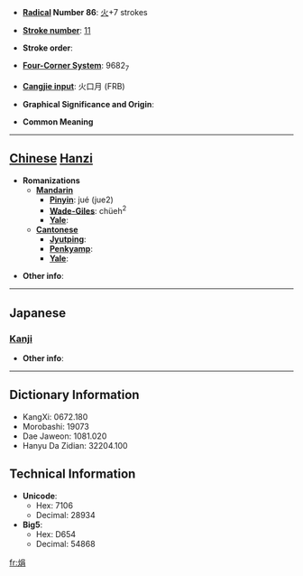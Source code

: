 * '''[[Wiktionary:Chinese radical index| Radical]] Number 86''': [[Wiktionary:Chinese radical index 火|火]]+7 strokes

* '''[[Wiktionary:Chinese total strokes index|Stroke number]]''': [[Wiktionary:Chinese total strokes index 11|11]]

* '''Stroke order''': 

* '''[[Wiktionary:Chinese four corner index|Four-Corner System]]''': 9682<sub>7</sub>

* '''[[Wiktionary:Chinese Cangjie index|Cangjie input]]''': 火口月 (FRB)

* '''Graphical Significance and Origin''': 

* '''Common Meaning'''

----

== [[Chinese]] [[Hanzi]] ==

* '''Romanizations'''
** '''[[Mandarin]]'''
*** '''[[Pinyin]]''': jué (jue2)
*** '''[[Wade-Giles]]''': chüeh<sup>2</sup>
*** '''[[Yale]]''': 
** '''[[Cantonese]]'''
*** '''[[Jyutping]]''':
*** '''[[Penkyamp]]''': 
*** '''[[Yale]]''': 

* '''Other info''': 

----

==Japanese==
===[[Kanji]]===
{{kanji|on readings=[[えつ]] (etsu), [[えち]] (echi), [[けん]] (ken), [[えん]] (en)|kun readings=}}

* '''Other info''':  

----

== Dictionary Information ==

* KangXi: 0672.180
* Morobashi: 19073
* Dae Jaweon: 1081.020
* Hanyu Da Zidian: 32204.100

== Technical Information ==

* '''Unicode''':
** Hex: 7106
** Decimal: 28934
* '''Big5''':
** Hex: D654
** Decimal: 54868

[[fr:焆]]